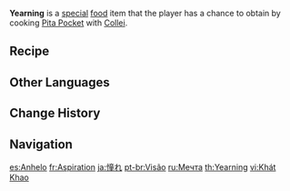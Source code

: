 {{Food Infobox
|id              = 108437
|description     = Nutrient-rich ingredients have been stuffed inside the soft pastry shell to create a filling dish fit for those on the move. According to Collei, the cutlet in it is named "Forest Rangers' barbecue!" ... You know, this rather reminds you of a [[Amber|certain enthusiastic girl in red]]. The dish must be the embodiment of Collei's innermost admiration.
|type            = Recovery Dishes
|effectType      = Healing
|effect          = Restores '''40'''% of Max HP and an additional '''2,350''' HP to the selected character.
|eff_att1        = HP Restore
|eff_att2        = HP Restore Percent
|eff_att3        = HP Restore Fixed
|quality         = 3
|character       = Collei
|base            = Pita Pocket
}}
'''Yearning''' is a [[Special Dish|special]] [[food]] item that the player has a chance to obtain by cooking [[Pita Pocket]] with [[Collei]].

==Recipe==
{{Recipe
|type = Cooking
|character = Collei
|Raw Meat = 3
|Flour = 3
|Tomato = 2
|Milk = 2
|sort = Raw Meat;Flour;Tomato;Milk
}}

==Other Languages==
{{Other Languages
|en      = Yearning
|zhs     = 憧憬
|zhs_rm  = Chōngjǐng
|zht     = 憧憬
|zht_rm  = Chōngjǐng
|zh_tl   = Yearning
|ja      = 憧れ
|ja_rm   = Akogare
|ja_tl   = Yearning
|ko      = 동경
|ko_rm   = Donggyeong
|ko_tl   = Yearning
|es      = Anhelo
|es_tl   = 
|fr      = Aspiration
|fr_tl   = Aspiration
|ru      = Мечта
|ru_tl   = Dream
|th      = Yearning
|vi      = Khát Khao
|vi_tl   = Desire
|de      = Vision
|de_tl   = Vision
|id      = Yearning
|pt      = Visão
|pt_tl   = 
|tr      = Hasret
|tr_tl   = 
|it      = Brama
|it_tl   = Desire
}}

==Change History==
{{Change History|3.0}}

==Navigation==
{{Food Navbox|type=Special Dishes}}

[[es:Anhelo]]
[[fr:Aspiration]]
[[ja:憧れ]]
[[pt-br:Visão]]
[[ru:Мечта]]
[[th:Yearning]]
[[vi:Khát Khao]]